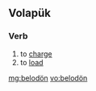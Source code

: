 ==Volapük==

===Verb===
{{infl|vo|verb}}

# to [[charge]]
# to [[load]]

[[mg:belodön]]
[[vo:belodön]]